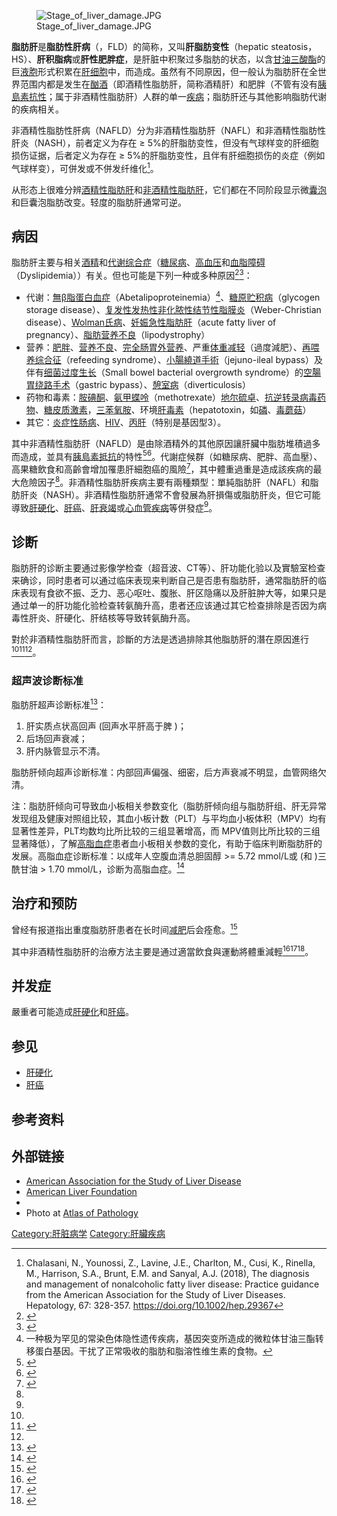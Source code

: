 {{medical}}
{{Infobox_Disease
|Name = 脂肪肝
|Image =
|Caption =
|DiseasesDB = 18844
|ICD10 = {{ICD10|K|70||k|70}}, {{ICD10|K|76|0|k|70}}
|ICD9 = {{ICD9|571.0}}, {{ICD9|571.8}}
|ICDO =
|OMIM =
|MedlinePlus =
|eMedicineSubj = med
|eMedicineTopic = 775
|MeshName = Fatty+Liver
|MeshNumber = C06.552.241
}}
[[Image:Stage_of_liver_damage.JPG|thumb]]

'''脂肪肝'''是'''脂肪性肝病'''（{{lang-en|fatty liver disease}}，FLD）的简称，又叫'''肝脂肪变性'''（hepatic steatosis，HS）、'''肝积脂病'''或'''肝性肥胖症'''，是肝脏中积聚过多脂肪的状态，以含[[甘油三酸酯|甘油三酸酯]]的巨[[液胞|液胞]]形式积累在[[肝细胞|肝细胞]]中，而造成{{le|脂肪变性|Steatosis}}。虽然有不同原因，但一般认为脂肪肝在全世界范围内都是发生在[[酗酒|酗酒]]（即酒精性脂肪肝，简称酒精肝）和肥胖（不管有没有[[胰島素抗性|胰島素抗性]]；属于非酒精性脂肪肝）人群的单一[[疾病|疾病]]；脂肪肝还与其他影响脂肪代谢的疾病相关。

非酒精性脂肪性肝病（NAFLD）分为非酒精性脂肪肝（NAFL）和非酒精性脂肪性肝炎（NASH），前者定义为存在 ≥ 5%的肝脂肪变性，但没有气球样变的肝细胞损伤证据，后者定义为存在 ≥ 5%的肝脂肪变性，且伴有肝细胞损伤的炎症（例如气球样变），可併发或不併发纤维化<ref>Chalasani, N., Younossi, Z., Lavine, J.E., Charlton, M., Cusi, K., Rinella, M., Harrison, S.A., Brunt, E.M. and Sanyal, A.J. (2018), The diagnosis and management of nonalcoholic fatty liver disease: Practice guidance from the American Association for the Study of Liver Diseases. Hepatology, 67: 328-357. https://doi.org/10.1002/hep.29367</ref>。

从形态上很难分辨[[酒精性脂肪肝|酒精性脂肪肝]]和[[非酒精性脂肪肝|非酒精性脂肪肝]]，它们都在不同阶段显示微[[囊泡|囊泡]]和巨囊泡脂肪改变。轻度的脂肪肝通常可逆。

== 病因 ==
脂肪肝主要与相关[[酒精|酒精]]和[[代谢综合症|代谢综合症]]（[[糖尿病|糖尿病]]、[[高血压|高血压]]和[[血脂障碍|血脂障碍]]（Dyslipidemia））有关。但也可能是下列一种或多种原因<ref name="angulo" >{{cite journal |author=Angulo P |title=Nonalcoholic fatty liver disease |journal=N. Engl. J. Med. |volume=346 |issue=16 |pages=1221–31 |year=2002 |pmid=11961152 |doi=10.1056/NEJMra011775}}</ref><ref name="bayard" >{{cite journal |author=Bayard M, Holt J, Boroughs E |title=Nonalcoholic fatty liver disease |journal=American family physician |volume=73 |issue=11 |pages=1961–8 |year=2006 |pmid=16770927 |doi=}}</ref>：

* 代谢：[[無β脂蛋白血症|無β脂蛋白血症]]（Abetalipoproteinemia）<ref>一种极为罕见的常染色体隐性遗传疾病，基因突变所造成的微粒体甘油三酯转移蛋白基因。干扰了正常吸收的脂肪和脂溶性维生素的食物。</ref>、[[糖原贮积病|糖原贮积病]]（glycogen storage disease）、[[复发性发热性非化脓性结节性脂膜炎|复发性发热性非化脓性结节性脂膜炎]]（Weber-Christian disease）、[[Wolman氏病|Wolman氏病]]、[[妊娠急性脂肪肝|妊娠急性脂肪肝]]（acute fatty liver of pregnancy）、[[脂肪营养不良|脂肪营养不良]]（lipodystrophy）
* 营养：[[肥胖|肥胖]]、[[营养不良|营养不良]]、[[腸道外營養|完全肠胃外营养]]、严重[[体重减轻|体重减轻]]（過度減肥）、[[再喂养综合征|再喂养综合征]]（refeeding syndrome）、[[小腸繞道手術|小腸繞道手術]]（jejuno-ileal bypass）及伴有[[细菌过度生长|细菌过度生长]]（Small bowel bacterial overgrowth syndrome）的[[空腸|空腸]][[胃绕路手术|胃绕路手术]]（gastric bypass）、[[憩室病|憩室病]]（diverticulosis）
* 药物和毒素：[[胺碘酮|胺碘酮]]、[[氨甲蝶呤|氨甲蝶呤]]（methotrexate）[[地尔硫䓬|地尔硫卓]]、[[抗逆转录病毒药物|抗逆转录病毒药物]]、[[糖皮质激素|糖皮质激素]]，[[三苯氧胺|三苯氧胺]]、环境[[肝毒素|肝毒素]]（hepatotoxin，如[[磷|磷]]、[[毒蘑菇|毒蘑菇]]）
* 其它：[[炎症性肠病|炎症性肠病]]、[[人類免疫缺陷病毒|HIV]]、[[丙型肝炎|丙肝]]（特别是基因型3）。

其中非酒精性脂肪肝（NAFLD）是由除酒精外的其他原因讓肝臟中脂肪堆積過多而造成，並具有[[胰島素抵抗|胰島素抵抗]]的特性<ref name="ICD11">{{cite web |title=DB92 Non-alcoholic fatty liver disease |url=https://icd.who.int/browse11/l-m/en#/http://id.who.int/icd/entity/1912806631 |website=WHO |publisher=WHO |accessdate=2 October 2019 |date=18 June 2018 |archive-date=2018-08-01 |archive-url=https://archive.today/20180801205234/https://icd.who.int/browse11/l-m/en%23/http://id.who.int/icd/entity/294762853#/http://id.who.int/icd/entity/1912806631 |dead-url=no }}</ref><ref name=NIH2016>{{cite web |title=Nonalcoholic Fatty Liver Disease & NASH |url=https://www.niddk.nih.gov/health-information/liver-disease/nafld-nash/all-content |website=National Institute of Diabetes and Digestive and Kidney Diseases |access-date=7 November 2018 |date=November 2016 |archive-url=https://web.archive.org/web/20200109183351/https://www.niddk.nih.gov/health-information/liver-disease/nafld-nash/all-content |archive-date=2020-01-09 |dead-url=yes }}</ref>。代謝症候群（如糖尿病、肥胖、高血壓）、高果糖飲食和高齡會增加罹患肝細胞癌的風險<ref name=AFP2013>{{Cite journal|title=Fatty liver disease--a practical guide for GPs|url=https://pubmed.ncbi.nlm.nih.gov/23826593|last=Iser|first=David|last2=Ryan|first2=Marno|date=2013-07|journal=Australian Family Physician|issue=7|volume=42|pages=444–447|issn=0300-8495|pmid=23826593|access-date=2020-10-24|archive-date=2021-04-28|archive-url=https://web.archive.org/web/20210428055344/https://pubmed.ncbi.nlm.nih.gov/23826593/|dead-url=no}}</ref>，其中體重過重是造成該疾病的最大危險因子<ref name="AsiaPacific2017-1" />。非酒精性脂肪肝疾病主要有兩種類型：單純脂肪肝（NAFL）和脂肪肝炎（NASH）。非酒精性脂肪肝通常不會發展為肝損傷或脂肪肝炎，但它可能導致[[肝硬化|肝硬化]]、[[肝癌|肝癌]]、[[肝衰竭|肝衰竭]]或[[心血管疾病|心血管疾病]]等併發症<ref name=NIH2016 />。

== 诊断 ==
脂肪肝的诊断主要通过影像学检查（超音波、CT等）、肝功能化验以及實驗室检查来确诊，同时患者可以通过临床表现来判断自己是否患有脂肪肝，通常脂肪肝的临床表现有食欲不振、乏力、恶心呕吐、腹胀、肝区隐痛以及肝脏肿大等，如果只是通过单一的肝功能化验检查转氨酶升高，患者还应该通过其它检查排除是否因为病毒性肝炎、肝硬化、肝结核等导致转氨酶升高。

對於非酒精性脂肪肝而言，診斷的方法是透過排除其他脂肪肝的潛在原因進行{{link-en|肝臟活檢|Liver Biopsy}}<ref name="ICD11" /><ref name="AsiaPacific2017-1">{{Cite journal|last=Wong|first=Vincent Wai-Sun|last2=Chan|first2=Wah-Kheong|last3=Chitturi|first3=Shiv|last4=Chawla|first4=Yogesh|last5=Dan|first5=Yock Young|last6=Duseja|first6=Ajay|last7=Fan|first7=Jiangao|last8=Goh|first8=Khean-Lee|last9=Hamaguchi|first9=Masahide|last10=Hashimoto|first10=Etsuko|last11=Kim|first11=Seung Up|date=2018-07-03|title=Asia-Pacific Working Party on Non-alcoholic Fatty Liver Disease guidelines 2017-Part 1: Definition, risk factors and assessment|journal=Journal of Gastroenterology and Hepatology|volume=33|issue=1|pages=70–85|doi=10.1111/jgh.13857|issn=1440-1746|pmid=28670712|type=Professional society guidelines}}</ref><ref name=AFP2013/>。

=== 超声波诊断标准 ===
脂肪肝超声诊断标准<ref>
{{cite book 
|author=范建高, 曾民德 
|title=脂肪肝 
|location=上海 
|publisher= 上海医科大学出版社
|year= 2000 
|pages= 187 -190 
}}
</ref>：
# 肝实质点状高回声 (回声水平肝高于脾 )；
# 后场回声衰减；
# 肝内脉管显示不清。

脂肪肝倾向超声诊断标准：内部回声偏强、细密，后方声衰减不明显，血管网络欠清。

注：脂肪肝倾向可导致血小板相关参数变化（脂肪肝倾向组与脂肪肝组、肝无异常发现组及健康对照组比较，其血小板计数（PLT）与平均血小板体积（MPV）均有显著性差异，PLT均数均比所比较的三组显著增高，而 MPV值则比所比较的三组显著降低），了解[[高脂血症|高脂血症]]患者血小板相关参数的变化，有助于临床判断脂肪肝的发展。高脂血症诊断标准：以成年人空腹血清总胆固醇 >= 5.72 mmol/L或 (和 )三酰甘油 > 1.70 mmol/L，诊断为高脂血症。<ref>{{cite journal en
|quotes = 
|author = 虞丹丹, 王明山, 金艳慧, 谢耀盛, 张卓
|title = 脂肪肝患者血小板相关参数和血清脂质的变化分析
|journal = 中国临床保健杂志
|volume = 12
|issue = 2
|pages = 181-182
|publisher = 
|location = 
|issn = 
|pmid = 
|doi = 
|bibcode = 
|oclc = 
|id = 
|url = http://www.cqvip.com/QK/84081A/200902/30183259.html
|language = 
|format = 
|accessdate = 
|laysummary = 
|laysource = 
|laydate = 
|quote = 
|date = April 2009
|archive-date = 2020-10-19
|archive-url = https://web.archive.org/web/20201019183459/http://www.cqvip.com/QK/84081A/200902/30183259.html
|dead-url = no
}}</ref>

== 治疗和预防 ==
曾经有报道指出重度脂肪肝患者在长时间[[减肥|减肥]]后会痊愈。<ref>{{Cite web|url=http://www.ce.cn/xwzx/shgj/gdxw/200910/27/t20091027_20282467.shtml|title=母亲为割肝救子 每日暴走10公里减肥治疗脂肪肝|work=中国经济网|accessdate=2009-10-27|date=2009-10-27|archiveurl=https://web.archive.org/web/20091030110901/http://www.ce.cn/xwzx/shgj/gdxw/200910/27/t20091027_20282467.shtml|archivedate=2009-10-30|dead-url=yes}}</ref>

其中非酒精性脂肪肝的治療方法主要是通过適當飲食與運動將體重減輕<ref name=AASLD2018>{{Cite journal|title=The diagnosis and management of nonalcoholic fatty liver disease: Practice guidance from the American Association for the Study of Liver Diseases|url=https://pubmed.ncbi.nlm.nih.gov/28714183|last=Chalasani|first=Naga|last2=Younossi|first2=Zobair|date=01 2018|journal=Hepatology (Baltimore, Md.)|issue=1|doi=10.1002/hep.29367|volume=67|pages=328–357|issn=1527-3350|pmid=28714183|last3=Lavine|first3=Joel E.|last4=Charlton|first4=Michael|last5=Cusi|first5=Kenneth|last6=Rinella|first6=Mary|last7=Harrison|first7=Stephen A.|last8=Brunt|first8=Elizabeth M.|last9=Sanyal|first9=Arun J.|access-date=2020-10-24|archive-date=2021-04-28|archive-url=https://web.archive.org/web/20210428220156/https://pubmed.ncbi.nlm.nih.gov/28714183/|dead-url=no}}</ref><ref name="AsiaPacific2017-2">{{Cite journal|title=The Asia-Pacific Working Party on Non-alcoholic Fatty Liver Disease guidelines 2017-Part 2: Management and special groups|url=https://pubmed.ncbi.nlm.nih.gov/28692197|last=Chitturi|first=Shiv|last2=Wong|first2=Vincent Wai-Sun|date=2018-01|journal=Journal of Gastroenterology and Hepatology|issue=1|doi=10.1111/jgh.13856|volume=33|pages=86–98|issn=1440-1746|pmid=28692197|last3=Chan|first3=Wah-Kheong|last4=Wong|first4=Grace Lai-Hung|last5=Wong|first5=Simon Kin-Hung|last6=Sollano|first6=Jose|last7=Ni|first7=Yen-Hsuan|last8=Liu|first8=Chun-Jen|last9=Lin|first9=Yu-Cheng|access-date=2020-10-24|archive-date=2021-04-28|archive-url=https://web.archive.org/web/20210428210441/https://pubmed.ncbi.nlm.nih.gov/28692197/|dead-url=no}}</ref><ref name="BMJKENNEALLY2017">{{Cite journal|title=Efficacy of dietary and physical activity intervention in non-alcoholic fatty liver disease: a systematic review|url=https://pubmed.ncbi.nlm.nih.gov/28761689|last=Kenneally|first=Susan|last2=Sier|first2=Joanna H.|date=2017|journal=BMJ open gastroenterology|issue=1|doi=10.1136/bmjgast-2017-000139|volume=4|pages=e000139|issn=2054-4774|pmc=5508801|pmid=28761689|last3=Moore|first3=J. Bernadette|access-date=2020-10-24|archive-date=2021-04-28|archive-url=https://web.archive.org/web/20210428010702/https://pubmed.ncbi.nlm.nih.gov/28761689/|dead-url=no}}</ref>。

== 并发症 ==
嚴重者可能造成[[肝硬化|肝硬化]]和[[肝癌|肝癌]]。

== 参见 ==
* [[肝硬化|肝硬化]]
* [[肝癌|肝癌]]

== 参考资料 ==
{{Reflist}}

== 外部链接 ==
* [http://www.aasld.org American Association for the Study of Liver Disease] {{Wayback|url=http://www.aasld.org/ |date=20210507224546 }}
* [http://www.liverfoundation.org American Liver Foundation] {{Wayback|url=http://www.liverfoundation.org/ |date=20070304201841 }}
* {{Chorus|00474}}
* Photo at [http://www.pathologyatlas.ro/fatty-change-liver-steatosis-pathology.php Atlas of Pathology] {{Wayback|url=http://www.pathologyatlas.ro/fatty-change-liver-steatosis-pathology.php |date=20200929073205 }}

[[Category:肝脏病学|Category:肝脏病学]]
[[Category:肝臟疾病|Category:肝臟疾病]]